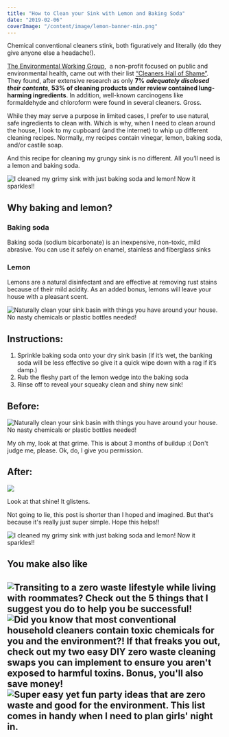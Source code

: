 ```yaml
---
title: "How to Clean your Sink with Lemon and Baking Soda"
date: "2019-02-06"
coverImage: "/content/image/lemon-banner-min.png"
---
```


Chemical conventional cleaners stink, both figuratively and literally (do they give anyone else a headache!).

[The Environmental Working Group](https://www.ewg.org/about-us),  a non-profit focused on public and environmental health, came out with their list [“Cleaners Hall of Shame”](http://static.ewg.org/reports/2012/cleaners_hallofshame/cleaners_hallofshame.pdf). They found, after extensive research as only **7%** **_adequately disclosed their contents_**_,_ **53% of cleaning products under review contained lung-harming ingredients**. In addition, well-known carcinogens like formaldehyde and chloroform were found in several cleaners. Gross.

While they may serve a purpose in limited cases, I prefer to use natural, safe ingredients to clean with. Which is why, when I need to clean around the house, I look to my cupboard (and the internet) to whip up different cleaning recipes. Normally, my recipes contain vinegar, lemon, baking soda, and/or castile soap.

And this recipe for cleaning my grungy sink is no different. All you’ll need is a lemon and baking soda.

![I cleaned my grimy sink with just baking soda and lemon! Now it sparkles!!](https://i0.wp.com/pforwords.com/wp-content/uploads/2019/02/lemon-banner-min.png?fit=1024%2C690)

## Why baking and lemon?

### Baking soda

Baking soda (sodium bicarbonate) is an inexpensive, non-toxic, mild abrasive. You can use it safely on enamel, stainless and fiberglass sinks

### Lemon

Lemons are a natural disinfectant and are effective at removing rust stains because of their mild acidity. As an added bonus, lemons will leave your house with a pleasant scent.

![Naturally clean your sink basin with things you have around your house. No nasty chemicals or plastic bottles needed!](https://i0.wp.com/pforwords.com/wp-content/uploads/2019/02/A62DCF5B-CC2D-414B-B917-30EB3006A35A-min.jpg?fit=768%2C1024)

## Instructions:

1. Sprinkle baking soda onto your dry sink basin (if it’s wet, the banking soda will be less effective so give it a quick wipe down with a rag if it’s damp.)
2. Rub the fleshy part of the lemon wedge into the baking soda
3. Rinse off to reveal your squeaky clean and shiny new sink!

## Before:

![Naturally clean your sink basin with things you have around your house. No nasty chemicals or plastic bottles needed!](https://i0.wp.com/pforwords.com/wp-content/uploads/2019/02/CD2B0E02-8A31-4727-ACE4-2F02586C46C9-min.jpg?fit=768%2C1024)

My oh my, look at that grime. This is about 3 months of buildup :( Don't judge me, please. Ok, do, I give you permission.

## After:

![](https://i0.wp.com/pforwords.com/wp-content/uploads/2019/02/84F2DEC1-4AE0-40F6-AB48-46B35F27CB04-min.jpg?fit=768%2C1024)

Look at that shine! It glistens.

Not going to lie, this post is shorter than I hoped and imagined. But that's because it's really just super simple. Hope this helps!!

![I cleaned my grimy sink with just baking soda and lemon! Now it sparkles!!](https://i0.wp.com/pforwords.com/wp-content/uploads/2019/02/lemon-pin.jpg-copy-min.png?fit=684%2C1024)

## You make also like

## ![Transiting to a zero waste lifestyle while living with roommates? Check out the 5 things that I suggest you do to help you be successful!](images/Roommates-pin-min-683x1024.jpg) ![Did you know that most conventional household cleaners contain toxic chemicals for you and the environment?! If that freaks you out, check out my two easy DIY zero waste cleaning swaps you can implement to ensure you aren't exposed to harmful toxins. Bonus, you'll also save money!](images/Cleaning-pin-min-683x1024.jpg) ![Super easy yet fun party ideas that are zero waste and good for the environment. This list comes in handy when I need to plan girls' night in.](images/zero-waste-party-ideas-pin-min-1-683x1024.jpg)
